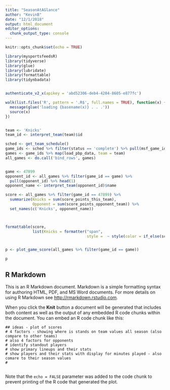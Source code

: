 ```yaml
---
title: "SeasonAtAGlance"
author: "KevinB"
date: "12/1/2018"
output: html_document
editor_options: 
  chunk_output_type: console
---
```


```r
knitr::opts_chunk$set(echo = TRUE)

library(mysportsfeedsR)
library(tidyverse)
library(glue)
library(lubridate)
library(formattable)
library(tidynbadata)


authenticate_v2_x(apikey = 'abd52306-deb4-4204-8605-e877fc')

walk(list.files('R', pattern = '.R$', full.names = TRUE), function(x) {
  message(glue('loading {basename(x)} . . .'))
  source(x)
})


team <- 'Knicks'
team_id <- interpret_team(team)$id

sched <- get_team_schedule()
game_ids <- sched %>% filter(status == 'complete') %>% pull(msf_game_id)
games <- game_ids %>% map(load_pbp_data, team = team)
all_games <- do.call('bind_rows', games)


game <- 47899
opponent_id <- all_games %>% filter(game_id == game) %>% 
  pull(opponent_id) %>% head(1)
opponent_name <- interpret_team(opponent_id)$name

score <- all_games %>% filter(game_id == 47899) %>% 
  summarize(Knicks = sum(score_points_this_team),
            Opponent = sum(score_points_opponent_team)) %>% 
  set_names(c('Knicks', opponent_name))



formattable(score,
            list(Knicks = formatter("span", 
                                    style =  ~ style(color = if_else(score$Knicks[1] > score[1, 2], "green", "red")))))



```



```r

p <- plot_game_score(all_games %>% filter(game_id == game))

p


```
## R Markdown

This is an R Markdown document. Markdown is a simple formatting syntax for authoring HTML, PDF, and MS Word documents. For more details on using R Markdown see <http://rmarkdown.rstudio.com>.

When you click the **Knit** button a document will be generated that includes both content as well as the output of any embedded R code chunks within the document. You can embed an R code chunk like this:

```four_factors
## ideas - plot of scores
# 4 factors - showing where is stands on team values all season (also compare to other teams)
# also 4 factors for opponents
# identify standout players
# show primary lineups and their stats
# show players and their stats with display for minutes played - also comare to their season values
# 
```



```r

```

Note that the `echo = FALSE` parameter was added to the code chunk to prevent printing of the R code that generated the plot.
